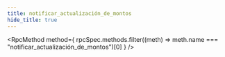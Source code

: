```yaml
---
title: notificar_actualización_de_montos
hide_title: true
---
```



<RpcMethod
  method={
    rpcSpec.methods.filter((meth) => meth.name === "notificar_actualización_de_montos")[0]
  }
/>

